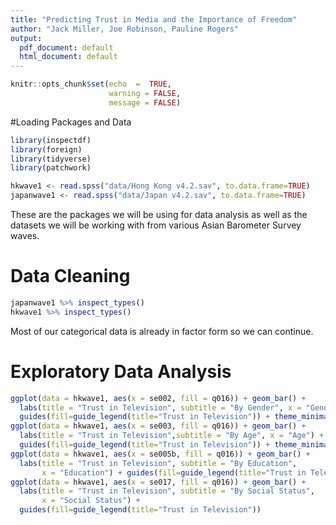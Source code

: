 ```yaml
---
title: "Predicting Trust in Media and the Importance of Freedom"
author: "Jack Miller, Joe Robinson, Pauline Rogers"
output:
  pdf_document: default
  html_document: default
---
```


```r
knitr::opts_chunk$set(echo  =  TRUE,
                      warning = FALSE, 
                      message = FALSE)
```

#Loading Packages and Data

```r
library(inspectdf)
library(foreign)
library(tidyverse)
library(patchwork)
```

```r
hkwave1 <- read.spss("data/Hong Kong v4.2.sav", to.data.frame=TRUE)
japanwave1 <- read.spss("data/Japan v4.2.sav", to.data.frame=TRUE)
```

These are the packages we will be using for data analysis as well as the datasets we will be working with from various Asian Barometer Survey waves.

# Data Cleaning

```r
japanwave1 %>% inspect_types()
hkwave1 %>% inspect_types()
```

Most of our categorical data is already in factor form so we can continue.



# Exploratory Data Analysis

```r
ggplot(data = hkwave1, aes(x = se002, fill = q016)) + geom_bar() +
  labs(title = "Trust in Television", subtitle = "By Gender", x = "Gender") +
  guides(fill=guide_legend(title="Trust in Television")) + theme_minimal()
ggplot(data = hkwave1, aes(x = se003, fill = q016)) + geom_bar() +
  labs(title = "Trust in Television",subtitle = "By Age", x = "Age") +
  guides(fill=guide_legend(title="Trust in Television")) + theme_minimal()
ggplot(data = hkwave1, aes(x = se005b, fill = q016)) + geom_bar() +
  labs(title = "Trust in Television", subtitle = "By Education", 
       x = "Education") + guides(fill=guide_legend(title="Trust in Television"))
ggplot(data = hkwave1, aes(x = se017, fill = q016)) + geom_bar() +
  labs(title = "Trust in Television", subtitle = "By Social Status", 
       x = "Social Status") + 
  guides(fill=guide_legend(title="Trust in Television"))
```

